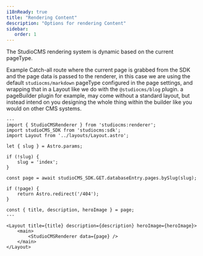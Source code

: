 ```yaml
---
i18nReady: true
title: "Rendering Content"
description: "Options for rendering Content"
sidebar:
   order: 1
---
```


The StudioCMS rendering system is dynamic based on the current pageType.

Example Catch-all route where the current page is grabbed from the SDK and the page data is passed to the renderer, in this case we are using the default `studiocms/markdown` pageType configured in the page settings, and wrapping that in a Layout like we do with the `@studiocms/blog` plugin. a pageBuilder plugin for example, may come without a standard layout, but instead intend on you designing the whole thing within the builder like you would on other CMS systems.

```astro title="src/pages/[...slug].astro"
---
import { StudioCMSRenderer } from 'studiocms:renderer';
import studioCMS_SDK from 'studiocms:sdk';
import Layout from '../layouts/Layout.astro';

let { slug } = Astro.params;

if (!slug) {
	slug = 'index';
}

const page = await studioCMS_SDK.GET.databaseEntry.pages.bySlug(slug);

if (!page) {
	return Astro.redirect('/404');
}

const { title, description, heroImage } = page;
---

<Layout title={title} description={description} heroImage={heroImage}>
	<main>
		<StudioCMSRenderer data={page} />
	</main>
</Layout>
```